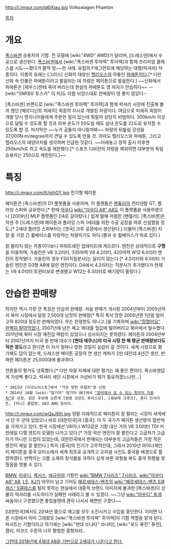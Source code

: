 http://i.imgur.com/q6iXjau.jpg
Volkswagen Phaeton

[[목차]]

= 개요 =
[[폭스바겐]] 승용차의 기함. 전 모델에 [wiki:"4WD" AWD]가 달리며, [드레스덴]에서 수공으로 생산된다. [[폭스바겐]]에서 [wiki:"폭스바겐 투아렉" 투아렉]과 함께 프리미엄 클래스를 시도~~했다가 쫄딱 망~~한 사례. 유럽의 F세그먼트에 해당하는 대형(럭셔리) 차종이다. 이름의 유래는 [그리스] 신화의 태양신 [[헬리오스]]의 아들인 [[파에톤]]이다.[* 다만 신화 속 인물은 파에톤이라고 발음되는 데 차량은 페이톤으로 발음한다.] ~~신화에서 파에톤은 [제우스]한테 죽어 버리는데 현실의 파에톤도 영 처지가 안습하다~~ --[wiki:"GM대우 토스카" 이 차]도 이름 뉘앙스대로 판매량이 영 좋지 않았다--

[폭스바겐] 브랜드로 [wiki:"폭스바겐 투아렉" 투아렉]과 함께 럭셔리 시장에 진출해 볼까 했던 [페르디난트 피에히] 회장의 지시로 개발된 차량이다. 여담으로 피에히 회장이 개발 당시 엔지니어들에게 주문한 점이 있는데 뭐랄까 상당히 비범하다. 300km/h 이상으로 달릴 수 있도록 할 것과 외부 온도가 50도일 때도 실내 온도를 22도로 유지할 수 있도록 할 것. 마지막은 ~~누가 공돌이 아니랄까봐~~ 차량의 뒤틀림 강성을 37,000N·m/degree까지 견딜 수 있도록 만들 것. 아마도 헬리오스와 파에톤, 그리고 헬리오스의 태양마차를 생각하며 언급한 것같다. ~~이래놓고 정작 출시 이후엔 250km/h로 최고 속도를 제한했다.[* 스포츠 디비전의 차량을 제외하면 대부분의 독일 승용차는 250으로 제한된다.]~~

= 특징 =
http://i.imgur.com/tUgihGY.jpg
전기형 페이톤

페이톤은 [폭스바겐]의 D1 플랫폼을 사용하며, 이 플랫폼은 [[벤틀리]]의 컨티넨탈 GT, 플라잉 스퍼와 공유한다.[* 한때 [[아우디]] [[wiki:"아우디 A8" A8]]도 이 플랫폼을 사용하였으나 [2009년] MLP 플랫폼인 D4로 갈아탔다.] 쉽게 말해 저렴한 [벤틀리]. [폭스바겐]은 작센 주 [드레스덴]에 페이톤과 플라잉 스퍼 1세대를 위한 수공 공장을 따로 신설했을 정도.[* 2세대 플라잉 스퍼부터는 [영국] 크루 공장에서 생산된다.] 더불어 [폭스바겐] 차량 중 가장 긴 휠베이스를 자랑하는 차량이기도 하다.(롱과 숏 휠베이스가 따로 있다.)

잘 팔리지 않는 차종이다보니 파워트레인 업데이트에 게으르다. 엔진은 상대적으로 '''구형'''을 이용하며, 가솔린은 V6 3.2리터, 335마력 V8 4.2리터, 420마력 W12 6.0리터 엔진이 장착됐다. 가솔린의 경우 FSI(직접분사)는 달리지 않는다.[* 4.2리터와 6.0리터 가솔린 엔진은 D3형 A8에 달린 엔진이다. D4에서 4.2리터는 직분사가 추가됐다가 현재는 V8 4.0리터 트윈터보로 변경됐고 W12는 6.3리터로 배기량이 올랐다.]

= 안습한 판매량 =
하지만 역시 가장 큰 특징은 안습의 판매량. 처음 판매가 개시된 2004년부터 2005년까지 북미 시장에서 달랑 2,500대 남짓의 판매량[* 특히 폭삭 망한 2005년엔 1년을 털어 고작 820대 정도만 판매되었다. 무슨 한정판도 아니고.]을 기록하며 [[wiki:"망했어요" 완벽히 말아먹었다.]] 2007년에 남은 재고 16대를 헐값에 털어버리고 북미에서 철수했다. 2011년에 북미 시장 재진입 떡밥이 있었으나 성사되지는 못하였다. 페이튼의 2004년부터 2007년까지 미국 총 판매 대수가 '''[현대 에쿠스]의 미국 시장 한 해 평균 판매량보다도 작은 정도'''라고 한다면 이 차가 얼마나 망한 것일지 실감이 갈 것이다. 세계 시장으로 평가해도 답이 없는게, 드레스덴 페이튼 공장의 연 생산 캐파가 2만 대인데 4년간 생산, 판매한 페이튼은 25,000대에 불과하다.  

언론들의 평가도 냉혹했다.[* 다만 차량 자체에 대한 평가는 꽤 좋은 편이다. 폭스바겐답게 가성벡 좋다고. 럭셔리 세단 시장에서 가성비가 뭐가 중요하겠느냐만...]
 * 2013년 [이코노미스트]에서 "가장 망한 유럽차"로 선정
 * 2014년 10월 [wiki:"탑기어" 탑기어 UK]에서 [http://www.topgear.com/uk/photos/The-worst-cars-you-can-buy-right-now-2014-10-09 "영국에서 살 수 있는 최악의 자동차"]로 선정. 같은 후보에 오른게 [쌍용 코란도 투리스모], [쉐보레 크루즈], 혼다 인사이트, [미니] 클럽맨, G63 AMG 등이다.

http://i.imgur.com/wQaJ6Ih.jpg
정말 이례적으로 페이튼이 잘 팔리는 시장이 세계에서 단 두 군데 있었으니 바로 [대한민국]과 [중국]. 이 두 국가가 페이튼 생산량의 절반씩을 가져가고 있다. 한국 시장에선 V8이나 W12같은 기함 대신 거의 V6 3.0리터 TDI 커먼레일 디젤 엔트리 모델만 나가고 있다.[* 가장 작은 엔진이 잘 팔린다고 고급차가 고급차가 아니란 드립이 있었는데, 대한민국에서 판매되는 대부분의 고급차들은 가장 작은 엔진이 제일 잘 팔린다.] 특히 [중국]의 인기가 고무적인데, 그래서 2010년 마이너체인지 페이튼을 중국 모터쇼에서 세계 최초로 공개하고 오피셜 사진도 중국을 배경으로 촬영하였다. 반짝이는 크롬 소재의 장식물을 과하다 싶게 바른 외형을 봐도 중국 취향을 맞췄음을 엿볼 수 있다.

[[BMW]], [[아우디]], [[렉서스]], [[재규어]]의 기함인 [[wiki:"BMW 7시리즈" 7시리즈]], [[wiki:"아우디 A8" A8]], [[렉서스 LS|LS]], [[재규어 XJ|XJ]]가 아무리 날고 기어도 [[메르세데스-벤츠]]의 [[wiki:"메르세데스-벤츠 S클래스" S클래스]]를 털지 못하는 현실에서 대중적 브랜드 이미지에 불과한 [폭스바겐]이 섣불리 럭셔리를 시도하다가 실패한 사례라고 볼 수 있겠다. ~~그냥 [[wiki:"아우디" 동생]] 싸움이나 구경했으면 좋았을텐데 괜히 나서서 체면만 구겼다~~

[대한민국]에서도 2014년 중으로 재고를 모두 소진시키고 수입을 중단한다. 이러면 다른 시장에서 이미 그래왔듯 [wiki:"폭스바겐 투아렉" 투아렉]이 기함 역할을 맡게 된다. 파사트는 기함이라고 하기에는 [wiki:"현대 쏘나타" 쏘나타], [wiki:"포드 퓨전" 퓨전], 캠리, 어코드 수준의 너무 평범한 중형차라.. 

[http://www.autoevolution.com/news/2018-volkswagen-phaeton-said-to-use-mlb-offer-v8-tdi-and-v6-hybrid-engines-87112.html 그런데 2018년에 4세대 A8을 기반으로 2세대가 나온다고 한다.]
